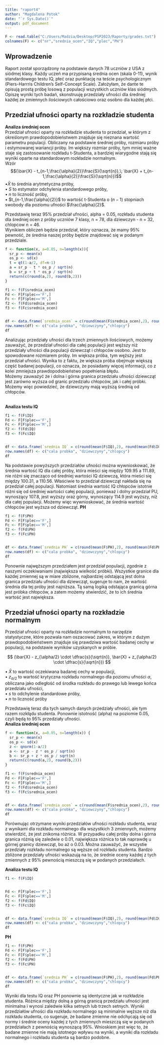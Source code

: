 ```yaml
---
title: "raport4"
author: "Magdalena Potok"
date: "`r Sys.Date()`"
output: pdf_document
---
```


```r
F <- read.table("C:/Users/Madzia/Desktop/PSP2023/Raporty/grades.txt")
colnames(F) <- c("nr","srednia_ocen","IQ","plec","PH")

```


## Wprowadzenie

Raport został sporządzony na podstawie danych 78 uczniów z USA z siódmej klasy. Każdy uczeń ma przypisaną średnia ocen (skala 0-11), wynik standardowego testu IQ, płeć oraz punktację na teście psychologicznym (Piers-Harrris Children's Self-Concept Scale). Założyłam, że dante te opisują prostą próbę losową z populacji wszystkich uczniów klas siódmych. Opiszę wyniki tych badań, skonstruuję przedziały ufności dla średniej każdej ze zmiennych ilościowych całościowo oraz osobno dla każdej płci.


## Przedział ufności oparty na rozkładzie studenta 

**Analiza średniej ocen** \
Przedział ufności oparty na rozkładzie studenta to przedział, w którym z określonym prawdopodobieństwem znajduje się nieznana wartość parametru populacji. Obliczany na podstawie średniej próby, rozmiaru próby i estymowanej wariancji próby. Im większy rozmiar próby, tym mniej ważne staje się zastosowanie rozkładu t-Studenta, a bardziej wiarygodne stają się wyniki oparte na standardowym rozkładzie normalnym.\
Wzór 
$$(\bar{X} - t_{n-1,\frac{\alpha}{2}}\frac{S}{\sqrt{n}},\; \bar{X} + t_{n-1,\frac{\alpha}{2}}\frac{S}{\sqrt{n}})$$
•$\bar{X}$ to średnia arytmetyczna próby,\
• $S$ to estymator odchylenia standardowego próby,\
• $n$ to liczność próby,\
• $t_{n-1,\frac{\alpha}{2}}$ to wartość t-Studenta o $(n-1)$ stopniach swobody dla poziomu ufności $\frac{\alpha}{2}$.

Przedstawię teraz 95% przedział ufności, alpha = 0.05, rozkładu studenta dla średniej ocen z próby uczniów 7 klasy, n = 78, dla dziewczyn - n = 32, chlopcow n = 46.\
Wynikiem obliczeń będzie przedział, który oznacza, że mamy 95% pewność, że średnia naszej próby będzie znajdować się w podanym przedziale. \


```r
f <- function(x, a=0.05, n=length(x)){
  sr_p <- mean(x)
  os_p <- sd(x)
  t = qt(1-a/2, df=n-1)
  a = sr_p - t * os_p / sqrt(n)
  b = sr_p + t * os_p / sqrt(n)
  return(c(round(a,2), round(b,2)))
}

f1 <- f(F$srednia_ocen)
Fd <- F[F$plec=='F',]
Fc <- F[F$plec=='M',]
f2 <- f(Fd$srednia_ocen)
f3 <- f(Fc$srednia_ocen)


df <- data.frame(`srednia_ocen` = c(round(mean(F$srednia_ocen),2), round(mean(Fd$srednia_ocen),2), round(mean(Fc$srednia_ocen),2)), `wielkosc_probki` = c(nrow(F),nrow(Fd),nrow(Fc)), `lewy przedzial PU` = c(f1[1],f2[1],f3[1]), `prawy przedzial PU` = c(f1[2],f2[2],f3[2]))
row.names(df) <- c("cala probka", "dziewczyny","chlopcy")
df
```
Analizując przedziały ufności dla trzech zmiennych ilościowych, możemy zauważyć, że przedział ufności dla całej populacji jest węższy niż przedziały ufności dla populacji dziewcząt i chłopców osobno. Jest to spowodowane rozmiarem próby. Im większa próba, tym węższy jest przedział ufności. Wynika to z faktu, że większa próba obejmuje większą część badanej populacji, co oznacza, że posiadamy więcej informacji, co z kolei zmniejsza prawdopodobieństwo popełnienia błędu. \
Możemy zauważyć że i dolna i górna granica przedziału ufności dziewcząt jest zarówno wyższa od granic przedziału chłopców, jak i całej próbki. Możemy więc powiedzieć, że dziewczyny mają wyższą średnią od chłopców.\
\

**Analiza testu IQ**

```r

f1 <- f(F$IQ)
Fd <- F[F$plec=='F',]
Fc <- F[F$plec=='M',]
f2 <- f(Fd$IQ)
f3 <- f(Fc$IQ)


df <- data.frame(`srednia IQ` = c(round(mean(F$IQ),2), round(mean(Fd$IQ),2), round(mean(Fc$IQ),2)), `wielkosc_probki` = c(nrow(F),nrow(Fd),nrow(Fc)), `lewy przedzial PU` = c(f1[1],f2[1],f3[1]), `prawy przedzial PU` = c(f1[2],f2[2],f3[2]))
row.names(df) <- c("cala probka", "dziewczyny","chlopcy")
df

```

Na podstawie powyższych przedziałów ufności można wywnioskować, że średnia wartość IQ dla całej próby, która mieści się między 109.95 a 111.89, nie różni się znacząco od średniej wartości IQ dziewczą, która mieści się między 100.31, a 110.56. Właściwie to przedział dziewcząt nakłada się na przedział całej populacji. Natomiast średnia wartość IQ chłopców istotnie różni się od średniej wartości całej populacji, ponieważ i dolny przedział PU, wynoszący 107.8, jest wyższy oraz górny, wynoszący 114.9 jest wyższy, niż dla całej populacji. Możemy więc wywnioskować, że średnia wartość chłopców jest wyższa od dziewcząt.
**PH**

```r

f1 <- f(F$PH)
Fd <- F[F$plec=='F',]
Fc <- F[F$plec=='M',]
f2 <- f(Fd$PH)
f3 <- f(Fc$PH)


df <- data.frame(`srednia PH` = c(round(mean(F$PH),2), round(mean(Fd$PH),2), round(mean(Fc$PH),2)), `wielkosc_probki` = c(nrow(F),nrow(Fd),nrow(Fc)), `lewy przedzial PU` = c(f1[1],f2[1],f3[1]), `prawy przedzial PU` = c(f1[2],f2[2],f3[2]))
row.names(df) <- c("cala probka", "dziewczyny","chlopcy")
df

```

Ponownie najwęższym przedziałem jest przedział populacji, zgodnie z naszymi oczekiwaniami (największa wielkość próbki). Wszystkie granice dla każdej zmiennej są w miare zbliżone, najbardziej odstającą jest dolna granica przedziału ufności dla dziewcząt, sugeruje to nam, że wartość średnia dla tej próby jest najniższa. Tą samą logiką odstająca granicą górna jest próbka chłopców, a zatem możemy stwierdzić, że to ich średnia wartość jest największa.

## Przedział ufności oparty na rozkładzie normalnym
Przedział ufności oparty na rozkładzie normalnym to narzędzie statystyczne, które pozwala nam oszacować zakres, w którym z dużym prawdopodobieństwem znajduje się prawdziwa wartość badanej cechy w populacji, na podstawie wyników uzyskanych w próbie. 

$$ (\bar{X} - z_{\alpha/2} \cdot \dfrac{s}{\sqrt{n}}, \bar{X} + z_{\alpha/2} \cdot \dfrac{s}{\sqrt{n}}) $$ 

• $\bar{X}$ to wartość oczekiwana badanej cechy w populacji,\
• $z_{\alpha/2}$ to wartość krytyczna rozkładu normalnego dla poziomu ufności $\alpha$, obliczana jako odległość od środka rozkładu do prawego lub lewego końca przedziału ufności,\
• $s$ to odchylenie standardowe próby,\
• $n$ to liczność próby

Przedstawię teraz dla tych samych danych przedziały ufności, ale tym razem rozkłądu studenta. Ponownie istotność (alpha) na poziomie 0.05, czyli będą to 95% przedziały ufności.\
**Analiza średniej ocen** \
```r
f <- function(x, a=0.05, n=length(x)) {
  sr_p <- mean(x)
  os_p <- sd(x)
  z <- qnorm(1-a/2)
  a <- sr_p - z * os_p / sqrt(n)
  b <- sr_p + z * os_p / sqrt(n)
  return(c(round(a,2), round(b,2)))
}

f1 <- f(F$srednia_ocen)
Fd <- F[F$plec=='F',]
Fc <- F[F$plec=='M',]
f2 <- f(Fd$srednia_ocen)
f3 <- f(Fc$srednia_ocen)


df <- data.frame(`srednia_ocen` = c(round(mean(F$srednia_ocen),2), round(mean(Fd$srednia_ocen),2), round(mean(Fc$srednia_ocen),2)), `wielkosc_probki` = c(nrow(F),nrow(Fd),nrow(Fc)), `lewy przedzial PU` = c(f1[1],f2[1],f3[1]), `prawy przedzial PU` = c(f1[2],f2[2],f3[2]))
row.names(df) <- c("cala probka", "dziewczyny","chlopcy")
df
```
Porównując otrzymane wyniki przedziałów ufności rozkładu studenta, wraz z wynikami dla rozkładu normalnego dla wszystkich 3 zmiennych, możemy stwierdzić, że jest znikoma różnica. W przypadku całej próby dolna i górna granica różnią się zaledwie o 0.01, największa różnica to tak naprawdę u górnej granicy dziewcząt, bo aż o 0.03. Można zauważyć, że wszystie przedziały rozkładu normalnego są węższe od rozkładu studenta. Bardzo zbliżone przedziały ufności wskazują na to, że średnie oceny każdej z tych zmiennych z 95% pewnością mieszczą się w podanych przedziałach.\

**Analiza testu IQ**

```r

f1 <- f(F$IQ)


Fd <- F[F$plec=='F',]
Fc <- F[F$plec=='M',]
f2 <- f(Fd$IQ)
f3 <- f(Fc$IQ)


df <- data.frame(`srednia IQ` = c(round(mean(F$IQ),2), round(mean(Fd$IQ),2), round(mean(Fc$IQ),2)), `wielkosc_probki` = c(nrow(F),nrow(Fd),nrow(Fc)), `lewy przedzial PU` = c(f1[1],f2[1],f3[1]), `prawy przedzial PU` = c(f1[2],f2[2],f3[2]))
row.names(df) <- c("cala probka", "dziewczyny","chlopcy")
df
```



**PH**

```r

f1 <- f(F$PH)
Fd <- F[F$plec=='F',]
Fc <- F[F$plec=='M',]
f2 <- f(Fd$PH)
f3 <- f(Fc$PH)


df <- data.frame(`srednia PH` = c(round(mean(F$PH),2), round(mean(Fd$PH),2), round(mean(Fc$PH),2)), `wielkosc_probki` = c(nrow(F),nrow(Fd),nrow(Fc)), `lewy przedzial PU` = c(f1[1],f2[1],f3[1]), `prawy przedzial PU` = c(f1[2],f2[2],f3[2]))
row.names(df) <- c("cala probka", "dziewczyny","chlopcy")
df

```

Wyniki dla testu IQ oraz PH ponownie są identyczne jak w rozkładzie studenta. Różnica między dolną a górną granicą przedziału ufności jest minimalna i wynosi zaledwie kilka setnych lub trzech setnych. Wyniki przedziałów ufności dla rozkładu normalnego są minimalnie węższe niż dla rozkładu studenta, co sugeruje, że badane zmienne nie odchycają się od normy i średnie oceny każdej z tych zmiennych mieszczą się w podanych przedziałach z pewnością wynoszącą 95%. Wnioskiem jest więc to, że badane zmienne nie mają istotnego wpływu na wyniki, a wyniki dla rozkładu normalnego i rozkładu studenta są bardzo podobne.